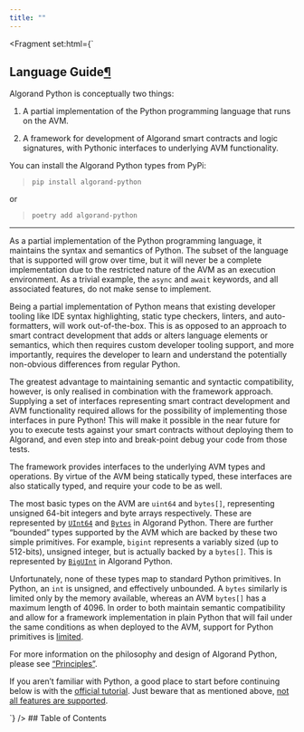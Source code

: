 ```yaml
---
title: ""
---
```


<Fragment set:html={`
          <section id="language-guide">
<h1>Language Guide<a class="headerlink" href="#language-guide" title="Link to this heading">¶</a></h1>
<p>Algorand Python is conceptually two things:</p>
<ol class="arabic simple">
<li><p>A partial implementation of the Python programming language that runs on the AVM.</p></li>
<li><p>A framework for development of Algorand smart contracts and logic signatures, with Pythonic
interfaces to underlying AVM functionality.</p></li>
</ol>
<p>You can install the Algorand Python types from PyPi:</p>
<blockquote>
<div><p><code class="docutils literal notranslate"><span class="pre">pip</span> <span class="pre">install</span> <span class="pre">algorand-python</span></code></p>
</div></blockquote>
<p>or</p>
<blockquote>
<div><p><code class="docutils literal notranslate"><span class="pre">poetry</span> <span class="pre">add</span> <span class="pre">algorand-python</span></code></p>
</div></blockquote>
<hr class="docutils">
<p>As a partial implementation of the Python programming language, it maintains the syntax and
semantics of Python. The subset of the language that is supported will grow over time, but it will
never be a complete implementation due to the restricted nature of the AVM as an execution
environment. As a trivial example, the <code class="docutils literal notranslate"><span class="pre">async</span></code> and <code class="docutils literal notranslate"><span class="pre">await</span></code> keywords, and all associated features,
do not make sense to implement.</p>
<p>Being a partial implementation of Python means that existing developer tooling like IDE syntax
highlighting, static type checkers, linters, and auto-formatters, will work out-of-the-box. This is
as opposed to an approach to smart contract development that adds or alters language elements or
semantics, which then requires custom developer tooling support, and more importantly, requires the
developer to learn and understand the potentially non-obvious differences from regular Python.</p>
<p>The greatest advantage to maintaining semantic and syntactic compatibility, however, is only
realised in combination with the framework approach. Supplying a set of interfaces representing
smart contract development and AVM functionality required allows for the possibility of
implementing those interfaces in pure Python! This will make it possible in the near future for you
to execute tests against your smart contracts without deploying them to Algorand, and even step
into and break-point debug your code from those tests.</p>
<p>The framework provides interfaces to the underlying AVM types and operations. By virtue of the AVM
being statically typed, these interfaces are also statically typed, and require your code to be as
well.</p>
<p>The most basic types on the AVM are <code class="docutils literal notranslate"><span class="pre">uint64</span></code> and <code class="docutils literal notranslate"><span class="pre">bytes[]</span></code>, representing unsigned 64-bit integers
and byte arrays respectively. These are represented by <a class="reference internal" href="../api-algopy.html#algopy.UInt64" title="algopy.UInt64"><span class="xref myst py py-class"><code class="docutils literal notranslate"><span class="pre">UInt64</span></code></span></a> and
<a class="reference internal" href="../api-algopy.html#algopy.Bytes" title="algopy.Bytes"><span class="xref myst py py-class"><code class="docutils literal notranslate"><span class="pre">Bytes</span></code></span></a> in Algorand Python. There are further “bounded” types supported by the AVM
which are backed by these two simple primitives. For example, <code class="docutils literal notranslate"><span class="pre">bigint</span></code> represents a variably sized
(up to 512-bits), unsigned integer, but is actually backed by a <code class="docutils literal notranslate"><span class="pre">bytes[]</span></code>. This is represented by
<a class="reference internal" href="../api-algopy.html#algopy.BigUInt" title="algopy.BigUInt"><span class="xref myst py py-class"><code class="docutils literal notranslate"><span class="pre">BigUInt</span></code></span></a> in Algorand Python.</p>
<p>Unfortunately, none of these types map to standard Python primitives. In Python, an <code class="docutils literal notranslate"><span class="pre">int</span></code> is
unsigned, and effectively unbounded. A <code class="docutils literal notranslate"><span class="pre">bytes</span></code> similarly is limited only by the memory available,
whereas an AVM <code class="docutils literal notranslate"><span class="pre">bytes[]</span></code> has a maximum length of 4096. In order to both maintain semantic
compatibility and allow for a framework implementation in plain Python that will fail under the
same conditions as when deployed to the AVM, support for Python primitives is
<a class="reference internal" href="../lg-types.html#python-built-in-types"><span class="std std-ref">limited</span></a>.</p>
<p>For more information on the philosophy and design of Algorand Python, please see
<a class="reference internal" href="../principles.html#principles"><span class="std std-ref">“Principles”</span></a>.</p>
<p>If you aren’t familiar with Python, a good place to start before continuing below is with the
<a class="reference external" href="https://docs.python.org/3/tutorial/index.html">official tutorial</a>. Just beware that as mentioned
above, <a class="reference internal" href="../lg-unsupported-python-features.html"><span class="std std-doc">not all features are supported</span></a>.</p>
<section id="table-of-contents">
`} />
## Table of Contents

